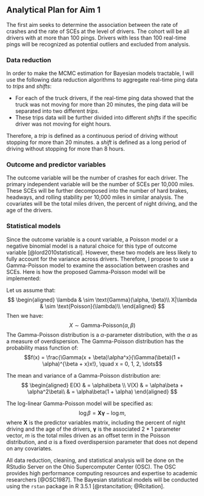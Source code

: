 Analytical Plan for Aim 1
-------------------------

The first aim seeks to determine the association between the rate of crashes and the rate of SCEs at the level of drivers. The cohort will be all drivers with at more than 100 pings. Drivers with less than 100 real-time pings will be recognized as potential outliers and excluded from analysis.

### Data reduction

In order to make the MCMC estimation for Bayesian models tractable, I will use the following data reduction algorithms to aggregate real-time ping data to *trips* and *shifts*:

- For each of the truck drivers, if the real-time ping data showed that the truck was not moving for more than 20 minutes, the ping data will be separated into two different *trips*.
- These trips data will be further divided into different *shifts* if the specific driver was not moving for eight hours. 

Therefore, a *trip* is defined as a continuous period of driving without stopping for more than 20 minutes. a *shift* is defined as a long period of driving without stopping for more than 8 hours. 

### Outcome and predictor variables

The outcome variable will be the number of crashes for each driver. The primary independent variable will be the number of SCEs per 10,000 miles. These SCEs will be further decomposed into the number of hard brakes, headways, and rolling stability per 10,000 miles in similar analysis. The covariates will be the total miles driven, the percent of night driving, and the age of the drivers.

### Statistical models

Since the outcome variable is a count variable, a Poisson model or a negative binomial model is a natural choice for this type of outcome variable [@lord2010statistical]. However, these two models are less likely to fully account for the variance across drivers. Therefore, I propose to use a Gamma-Poisson model to examine the association between crashes and SCEs. Here is how the proposed Gamma-Poisson model will be implemented:

Let us assume that:
$$
\begin{aligned}
\lambda & \sim \text{Gamma}(\alpha, \beta)\\
X|\lambda & \sim \text{Poisson}(\lambda)\\
\end{aligned}
$$
Then we have:
$$X \sim \text{Gamma-Poisson}(\alpha, \beta)$$
The Gamma-Poisson distribution is a $\alpha$-parameter distribution, with the $\alpha$ as a measure of overdispersion. The Gamma-Poisson distribution  has the probability mass function of:
$$f(x) = \frac{\Gamma(x + \beta)\alpha^x}{\Gamma(\beta)(1 + \alpha)^{\beta + x}x!}, \quad x = 0, 1, 2, \dots$$

The mean and variance of a Gamma-Poisson distribution are:
$$
\begin{aligned}
E(X) & = \alpha\beta \\
V(X) & = \alpha\beta + \alpha^2\beta\\
     & = \alpha\beta(1 + \alpha)
\end{aligned}
$$

The log-linear Gamma-Poisson model will be specified as:
$$
\log\beta = \mathbf{X\gamma} - \log m,
$$
where $\mathbf{X}$ is the predictor variables matrix, including the percent of night driving and the age of the drivers, $\mathbf{\gamma}$ is the associated $2*1$ parameter vector, $m$ is the total miles driven as an offset term in the Poisson distribution, and $\alpha$ is a fixed overdispersion parameter that does not depend on any covariates.

All data reduction, cleaning, and statistical analysis will be done on the RStudio Server on the Ohio Supercomputer Center (OSC). The OSC provides high performance computing resources and expertise to academic researchers [@OSC1987]. The Bayesian statistical models will be conducted using the `rstan` package in R 3.5.1 [@rstancitation; @Rcitation].
